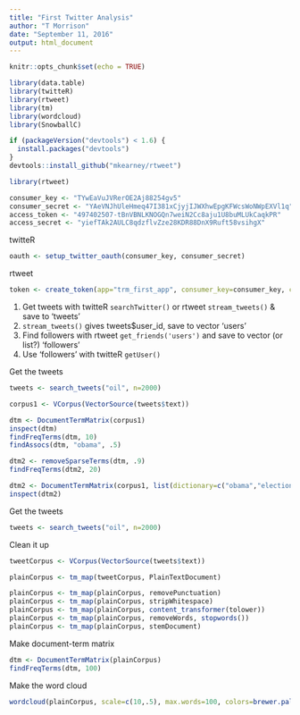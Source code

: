 ```yaml
---
title: "First Twitter Analysis"
author: "T Morrison"
date: "September 11, 2016"
output: html_document
---
```


```r
knitr::opts_chunk$set(echo = TRUE)
```

```r

library(data.table)
library(twitteR)
library(rtweet)
library(tm)
library(wordcloud)
library(SnowballC)
```

```r
if (packageVersion("devtools") < 1.6) {
  install.packages("devtools")
}
devtools::install_github("mkearney/rtweet")

library(rtweet)
```


```r
consumer_key <- "TYwEaVuJVRerOE2Aj88254gv5"
consumer_secret <- "YAeVNJhUleHmeq47I381xCjyjIJWXhwEpgKFWcsWoNWpEXVl1q"
access_token <- "497402507-tBnVBNLKNOGQn7weiN2Cc8aju1U8buMLUkCaqkPR"
access_secret <- "yiefTAk2AULC8qdzflvZze28KDR88DnX9Ruft58vsihgX"
```

twitteR
```r
oauth <- setup_twitter_oauth(consumer_key, consumer_secret)
```

rtweet
```r
token <- create_token(app="trm_first_app", consumer_key=consumer_key, consumer_secret=consumer_secret)
```


1. Get tweets with twitteR `searchTwitter()` or rtweet `stream_tweets()` & save to 'tweets'
2. `stream_tweets()` gives tweets$user_id, save to vector 'users'
3. Find followers with rtweet `get_friends('users')` and save to vector (or list?) 'followers'
4. Use 'followers' with twitteR `getUser()`

Get the tweets
```r
tweets <- search_tweets("oil", n=2000)

```

```r
corpus1 <- VCorpus(VectorSource(tweets$text))

dtm <- DocumentTermMatrix(corpus1)
inspect(dtm)
findFreqTerms(dtm, 10)
findAssocs(dtm, "obama", .5)

dtm2 <- removeSparseTerms(dtm, .9)
findFreqTerms(dtm2, 20)

dtm2 <- DocumentTermMatrix(corpus1, list(dictionary=c("obama","election")))
inspect(dtm2)
```

Get the tweets
```r
tweets <- search_tweets("oil", n=2000)

```

Clean it up
```r
tweetCorpus <- VCorpus(VectorSource(tweets$text))

plainCorpus <- tm_map(tweetCorpus, PlainTextDocument)

plainCorpus <- tm_map(plainCorpus, removePunctuation)
plainCorpus <- tm_map(plainCorpus, stripWhitespace)
plainCorpus <- tm_map(plainCorpus, content_transformer(tolower))
plainCorpus <- tm_map(plainCorpus, removeWords, stopwords())
plainCorpus <- tm_map(plainCorpus, stemDocument)

```

Make document-term matrix
```r
dtm <- DocumentTermMatrix(plainCorpus)
findFreqTerms(dtm, 100)

```

Make the word cloud
```r
wordcloud(plainCorpus, scale=c(10,.5), max.words=100, colors=brewer.pal(8, "Dark2"), random.order=F)

```


















